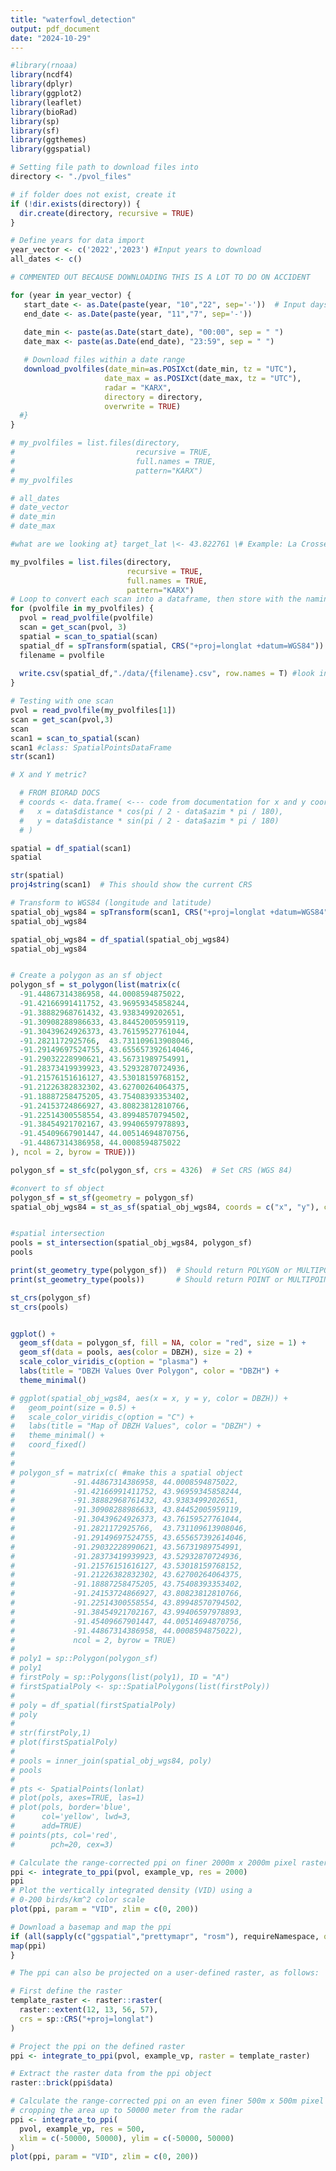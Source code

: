 ---
title: "waterfowl_detection"
output: pdf_document
date: "2024-10-29"
---

```{r}
#library(rnoaa)
library(ncdf4)
library(dplyr)
library(ggplot2)
library(leaflet)
library(bioRad)
library(sp)
library(sf)
library(ggthemes)
library(ggspatial)
```

```{r}

# Setting file path to download files into
directory <- "./pvol_files"

# if folder does not exist, create it
if (!dir.exists(directory)) {
  dir.create(directory, recursive = TRUE)
}

# Define years for data import
year_vector <- c('2022','2023') #Input years to download
all_dates <- c()

# COMMENTED OUT BECAUSE DOWNLOADING THIS IS A LOT TO DO ON ACCIDENT

for (year in year_vector) {
   start_date <- as.Date(paste(year, "10","22", sep='-'))  # Input days to download
   end_date <- as.Date(paste(year, "11","7", sep='-'))
     
   date_min <- paste(as.Date(start_date), "00:00", sep = " ")
   date_max <- paste(as.Date(end_date), "23:59", sep = " ")

   # Download files within a date range
   download_pvolfiles(date_min=as.POSIXct(date_min, tz = "UTC"),
                     date_max = as.POSIXct(date_max, tz = "UTC"),
                     radar = "KARX",
                     directory = directory,
                     overwrite = TRUE)
  #}
}

# my_pvolfiles = list.files(directory, 
#                           recursive = TRUE, 
#                           full.names = TRUE, 
#                           pattern="KARX")
# my_pvolfiles

# all_dates
# date_vector
# date_min
# date_max

```

```{r}

#what are we looking at} target_lat \<- 43.822761 \# Example: La Crosse, WI target_lon \<- -91.191248 radius_km \<- 50 \# Radius around target location in km - experimenting reflectivity_min \<- 15 reflectivity_max \<- 30

my_pvolfiles = list.files(directory, 
                          recursive = TRUE, 
                          full.names = TRUE, 
                          pattern="KARX")
# Loop to convert each scan into a dataframe, then store with the naming convention {date}_{time}_DF (data frame)??
for (pvolfile in my_pvolfiles) {
  pvol = read_pvolfile(pvolfile)
  scan = get_scan(pvol, 3)
  spatial = scan_to_spatial(scan)
  spatial_df = spTransform(spatial, CRS("+proj=longlat +datum=WGS84"))
  filename = pvolfile
  
  write.csv(spatial_df,"./data/{filename}.csv", row.names = T) #look into saving to a GeoJSON file
}

# Testing with one scan
pvol = read_pvolfile(my_pvolfiles[1])
scan = get_scan(pvol,3)
scan
scan1 = scan_to_spatial(scan)
scan1 #class: SpatialPointsDataFrame
str(scan1)

# X and Y metric? 

  # FROM BIORAD DOCS
  # coords <- data.frame( <--- code from documentation for x and y coords
  #   x = data$distance * cos(pi / 2 - data$azim * pi / 180),
  #   y = data$distance * sin(pi / 2 - data$azim * pi / 180)
  # ) 

spatial = df_spatial(scan1)
spatial

str(spatial)
proj4string(scan1)  # This should show the current CRS

# Transform to WGS84 (longitude and latitude)
spatial_obj_wgs84 = spTransform(scan1, CRS("+proj=longlat +datum=WGS84"))
spatial_obj_wgs84

spatial_obj_wgs84 = df_spatial(spatial_obj_wgs84)
spatial_obj_wgs84


```

```{r}




```


```{r}

# Create a polygon as an sf object
polygon_sf = st_polygon(list(matrix(c(
  -91.44867314386958, 44.0008594875022,
  -91.42166991411752, 43.96959345858244,
  -91.38882968761432, 43.9383499202651,
  -91.30908288986633, 43.84452005959119,
  -91.30439624926373, 43.76159527761044,
  -91.2821172925766,  43.731109613908046,
  -91.29149697524755, 43.655657392614046,
  -91.29032228990621, 43.56731989754991,
  -91.28373419939923, 43.52932870724936,
  -91.21576151616127, 43.53018159768152,
  -91.21226382832302, 43.62700264064375,
  -91.18887258475205, 43.75408393353402,
  -91.24153724866927, 43.80823812810766,
  -91.22514300558554, 43.89948570794502,
  -91.38454921702167, 43.99406597978893,
  -91.45409667901447, 44.00514694870756,
  -91.44867314386958, 44.0008594875022
), ncol = 2, byrow = TRUE)))

polygon_sf = st_sfc(polygon_sf, crs = 4326)  # Set CRS (WGS 84)

#convert to sf object
polygon_sf = st_sf(geometry = polygon_sf)
spatial_obj_wgs84 = st_as_sf(spatial_obj_wgs84, coords = c("x", "y"), crs = 4326)


#spatial intersection
pools = st_intersection(spatial_obj_wgs84, polygon_sf)
pools

print(st_geometry_type(polygon_sf))  # Should return POLYGON or MULTIPOLYGON
print(st_geometry_type(pools))       # Should return POINT or MULTIPOINT

st_crs(polygon_sf)
st_crs(pools)


ggplot() +
  geom_sf(data = polygon_sf, fill = NA, color = "red", size = 1) +
  geom_sf(data = pools, aes(color = DBZH), size = 2) +
  scale_color_viridis_c(option = "plasma") +
  labs(title = "DBZH Values Over Polygon", color = "DBZH") +
  theme_minimal()

```



```{r}
# ggplot(spatial_obj_wgs84, aes(x = x, y = y, color = DBZH)) +
#   geom_point(size = 0.5) +
#   scale_color_viridis_c(option = "C") +
#   labs(title = "Map of DBZH Values", color = "DBZH") +
#   theme_minimal() +
#   coord_fixed()
# 
# 
# polygon_sf = matrix(c( #make this a spatial object
#             -91.44867314386958, 44.0008594875022,
#             -91.42166991411752, 43.96959345858244,
#             -91.38882968761432, 43.9383499202651,
#             -91.30908288986633, 43.84452005959119,
#             -91.30439624926373, 43.76159527761044,
#             -91.2821172925766,  43.731109613908046,
#             -91.29149697524755, 43.655657392614046,
#             -91.29032228990621, 43.56731989754991,
#             -91.28373419939923, 43.52932870724936,
#             -91.21576151616127, 43.53018159768152,
#             -91.21226382832302, 43.62700264064375,
#             -91.18887258475205, 43.75408393353402,
#             -91.24153724866927, 43.80823812810766,
#             -91.22514300558554, 43.89948570794502,
#             -91.38454921702167, 43.99406597978893,
#             -91.45409667901447, 44.00514694870756,
#             -91.44867314386958, 44.0008594875022),
#             ncol = 2, byrow = TRUE)
# 
# poly1 = sp::Polygon(polygon_sf)
# poly1
# firstPoly = sp::Polygons(list(poly1), ID = "A")
# firstSpatialPoly <- sp::SpatialPolygons(list(firstPoly))
# 
# poly = df_spatial(firstSpatialPoly)
# poly
# 
# str(firstPoly,1)
# plot(firstSpatialPoly)
# 
# pools = inner_join(spatial_obj_wgs84, poly)
# pools
# 
# pts <- SpatialPoints(lonlat)
# plot(pols, axes=TRUE, las=1)
# plot(pols, border='blue', 
#      col='yellow', lwd=3, 
#      add=TRUE)
# points(pts, col='red', 
#        pch=20, cex=3)

```

```{r}
# Calculate the range-corrected ppi on finer 2000m x 2000m pixel raster
ppi <- integrate_to_ppi(pvol, example_vp, res = 2000)
ppi
# Plot the vertically integrated density (VID) using a
# 0-200 birds/km^2 color scale
plot(ppi, param = "VID", zlim = c(0, 200))

```

```{r}
# Download a basemap and map the ppi
if (all(sapply(c("ggspatial","prettymapr", "rosm"), requireNamespace, quietly = TRUE))) {
map(ppi)
}
```

```{r}
# The ppi can also be projected on a user-defined raster, as follows:

# First define the raster
template_raster <- raster::raster(
  raster::extent(12, 13, 56, 57),
  crs = sp::CRS("+proj=longlat")
)

# Project the ppi on the defined raster
ppi <- integrate_to_ppi(pvol, example_vp, raster = template_raster)

# Extract the raster data from the ppi object
raster::brick(ppi$data)

# Calculate the range-corrected ppi on an even finer 500m x 500m pixel raster,
# cropping the area up to 50000 meter from the radar
ppi <- integrate_to_ppi(
  pvol, example_vp, res = 500,
  xlim = c(-50000, 50000), ylim = c(-50000, 50000)
)
plot(ppi, param = "VID", zlim = c(0, 200))

```

